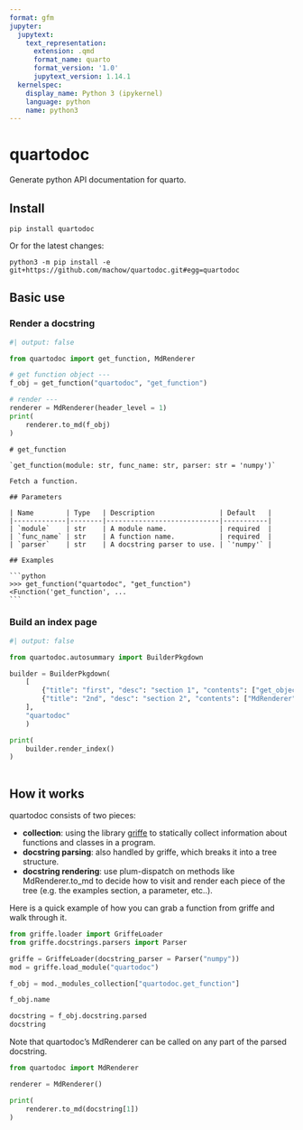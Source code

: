 ```yaml
---
format: gfm
jupyter:
  jupytext:
    text_representation:
      extension: .qmd
      format_name: quarto
      format_version: '1.0'
      jupytext_version: 1.14.1
  kernelspec:
    display_name: Python 3 (ipykernel)
    language: python
    name: python3
---
```


# quartodoc

Generate python API documentation for quarto.

## Install

```
pip install quartodoc
```

Or for the latest changes:

```
python3 -m pip install -e git+https://github.com/machow/quartodoc.git#egg=quartodoc
```

## Basic use

### Render a docstring

```python
#| output: false

from quartodoc import get_function, MdRenderer

# get function object ---
f_obj = get_function("quartodoc", "get_function")

# render ---
renderer = MdRenderer(header_level = 1)
print(
    renderer.to_md(f_obj)
)
```


    # get_function

    `get_function(module: str, func_name: str, parser: str = 'numpy')`

    Fetch a function.

    ## Parameters

    | Name        | Type   | Description                | Default   |
    |-------------|--------|----------------------------|-----------|
    | `module`    | str    | A module name.             | required  |
    | `func_name` | str    | A function name.           | required  |
    | `parser`    | str    | A docstring parser to use. | `'numpy'` |

    ## Examples

    ```python
    >>> get_function("quartodoc", "get_function")
    <Function('get_function', ...
    ```

### Build an index page

```python
#| output: false

from quartodoc.autosummary import BuilderPkgdown

builder = BuilderPkgdown(
    [
        {"title": "first", "desc": "section 1", "contents": ["get_object", "get_function"]},
        {"title": "2nd", "desc": "section 2", "contents": ["MdRenderer"]}
    ],
    "quartodoc"
    )

print(
    builder.render_index()
)
    
```



## How it works

quartodoc consists of two pieces:

* **collection**: using the library [griffe](https://github.com/mkdocstrings/griffe) to statically
collect information about functions and classes in a program.
* **docstring parsing**: also handled by griffe, which breaks it into a tree structure.
* **docstring rendering**: use plum-dispatch on methods like MdRenderer.to_md to decide
  how to visit and render each piece of the tree (e.g. the examples section, a parameter, etc..).

Here is a quick example of how you can grab a function from griffe and walk through it.

```python
from griffe.loader import GriffeLoader
from griffe.docstrings.parsers import Parser

griffe = GriffeLoader(docstring_parser = Parser("numpy"))
mod = griffe.load_module("quartodoc")

f_obj = mod._modules_collection["quartodoc.get_function"]
```

```python
f_obj.name
```

```python
docstring = f_obj.docstring.parsed
docstring
```

Note that quartodoc's MdRenderer can be called on any part of the parsed docstring.

```python
from quartodoc import MdRenderer

renderer = MdRenderer()

print(
    renderer.to_md(docstring[1])
)
```



